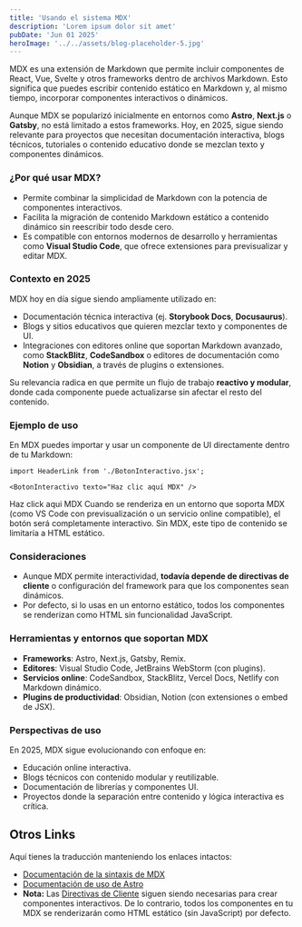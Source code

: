 ```yaml
---
title: 'Usando el sistema MDX'
description: 'Lorem ipsum dolor sit amet'
pubDate: 'Jun 01 2025'
heroImage: '../../assets/blog-placeholder-5.jpg'
---
```


MDX es una extensión de Markdown que permite incluir componentes de React, Vue, Svelte y otros frameworks dentro de archivos Markdown. Esto significa que puedes escribir contenido estático en Markdown y, al mismo tiempo, incorporar componentes interactivos o dinámicos.

Aunque MDX se popularizó inicialmente en entornos como **Astro**, **Next.js** o **Gatsby**, no está limitado a estos frameworks. Hoy, en 2025, sigue siendo relevante para proyectos que necesitan documentación interactiva, blogs técnicos, tutoriales o contenido educativo donde se mezclan texto y componentes dinámicos.

### ¿Por qué usar MDX?

* Permite combinar la simplicidad de Markdown con la potencia de componentes interactivos.
* Facilita la migración de contenido Markdown estático a contenido dinámico sin reescribir todo desde cero.
* Es compatible con entornos modernos de desarrollo y herramientas como **Visual Studio Code**, que ofrece extensiones para previsualizar y editar MDX.

### Contexto en 2025

MDX hoy en día sigue siendo ampliamente utilizado en:

* Documentación técnica interactiva (ej. **Storybook Docs**, **Docusaurus**).
* Blogs y sitios educativos que quieren mezclar texto y componentes de UI.
* Integraciones con editores online que soportan Markdown avanzado, como **StackBlitz**, **CodeSandbox** o editores de documentación como **Notion** y **Obsidian**, a través de plugins o extensiones.

Su relevancia radica en que permite un flujo de trabajo **reactivo y modular**, donde cada componente puede actualizarse sin afectar el resto del contenido.

### Ejemplo de uso

En MDX puedes importar y usar un componente de UI directamente dentro de tu Markdown:

```mdx
import HeaderLink from './BotonInteractivo.jsx';

<BotonInteractivo texto="Haz clic aquí MDX" />
```

<HeaderLink href="#" onclick="alert('Hiciste click!')">
	Haz click aqui MDX
</HeaderLink>
Cuando se renderiza en un entorno que soporta MDX (como VS Code con previsualización o un servicio online compatible), el botón será completamente interactivo. Sin MDX, este tipo de contenido se limitaría a HTML estático.

### Consideraciones

* Aunque MDX permite interactividad, **todavía depende de directivas de cliente** o configuración del framework para que los componentes sean dinámicos.
* Por defecto, si lo usas en un entorno estático, todos los componentes se renderizan como HTML sin funcionalidad JavaScript.

### Herramientas y entornos que soportan MDX

* **Frameworks**: Astro, Next.js, Gatsby, Remix.
* **Editores**: Visual Studio Code, JetBrains WebStorm (con plugins).
* **Servicios online**: CodeSandbox, StackBlitz, Vercel Docs, Netlify con Markdown dinámico.
* **Plugins de productividad**: Obsidian, Notion (con extensiones o embed de JSX).

### Perspectivas de uso

En 2025, MDX sigue evolucionando con enfoque en:

* Educación online interactiva.
* Blogs técnicos con contenido modular y reutilizable.
* Documentación de librerías y componentes UI.
* Proyectos donde la separación entre contenido y lógica interactiva es crítica.

## Otros Links

Aquí tienes la traducción manteniendo los enlaces intactos:

* [Documentación de la sintaxis de MDX](https://mdxjs.com/docs/what-is-mdx)
* [Documentación de uso de Astro](https://docs.astro.build/en/guides/markdown-content/#markdown-and-mdx-pages)
* **Nota:** Las [Directivas de Cliente](https://docs.astro.build/en/reference/directives-reference/#client-directives) siguen siendo necesarias para crear componentes interactivos. De lo contrario, todos los componentes en tu MDX se renderizarán como HTML estático (sin JavaScript) por defecto.

